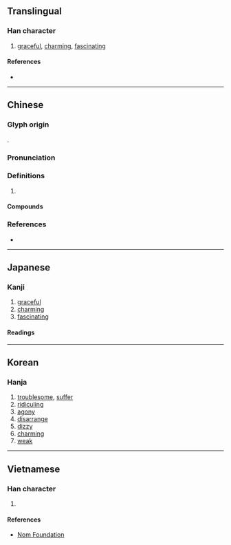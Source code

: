 {{also|娆}}
{{character info/new}}
==Translingual==

===Han character===
{{Han char|rn=38|rad=女|as=12|sn=15|four=44412|canj=VGGU|ids=⿰女堯}}

# [[graceful]], [[charming]], [[fascinating]]

====References====
* {{Han ref|kx=0271.260|dkj=06734|dj=0539.180|hdz=21078.190|uh=5B08|ud=23304|bh=BC63|bd=48227}}

----

==Chinese==
{{zh-forms|s=娆}}

===Glyph origin===
{{Han etym}}
{{Han compound|女|堯|c1=s|c2=p|t1=female|ls=psc}}.

===Pronunciation===
{{zh-pron
|m=ráo
|c=jiu5,jiu4
|mn=hiâu
|mc=y
|oc=y
|cat=
}}

===Definitions===
{{zh-hanzi}}

# {{rfdef|zh}}

====Compounds====
{{zh-der|妖嬈|嬈嬈|嬈惱|嬌嬈|賣妖嬈}}

===References===
* {{R:yue:Hanzi}}

----

==Japanese==

===Kanji===
{{ja-kanji|grade=|rs=女12}}

# [[graceful]]
# [[charming]]
# [[fascinating]]

====Readings====
{{ja-readings
|on=じょう<でう, にょう<ねう, じょう<ぜう, どう<だう, よう<えう, きょう<けう
|kun=わずら-わし.い, なや-む
}}

----

==Korean==

===Hanja===
{{ko-hanja|hangeul=요|rv=yo|mr=yo}}

# [[troublesome]], [[suffer]]
# [[ridiculing]]
# [[agony]]
# [[disarrange]]
# [[dizzy]]
# [[charming]]
# [[weak]]

----

==Vietnamese==

===Han character===
{{vi-readings|rs=女12|hanviet=nhiêu}}

# {{defn|lang=vi|sort=女12}}

====References====
* [http://nomfoundation.org/common/nom_details.php?codepoint=5b08 Nom Foundation]